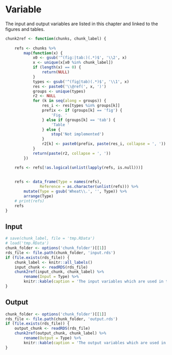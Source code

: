 # Variable {#cha:variable}

The input and output variables are listed in this chapter and linked to the figures and tables.
```r

chunk2ref <- function(chunks, chunk_label) {
    
    refs <- chunks %>% 
        map(function(x) {
            x0 <- gsub('^(fig:|tab:)(.*)$', '\\2', x)
            x <- unique(x[x0 %in% chunk_label])
            if (length(x) == 0) {
                return(NULL)
            }
            types <- gsub('^(fig|tab)(.*)$', '\\1', x)
            res <- paste0('\\@ref(', x, ')')
            groups <- unique(types)
            r2 <- NULL
            for (k in seq(along = groups)) {
                res_i <- res[types %in% groups[k]]
                prefix <- if (groups[k] == 'fig') {
                    'Fig. '
                } else if (groups[k] == 'tab') {
                    'Table '
                } else {
                    stop('Not implemented')
                }
                r2[k] <- paste0(prefix, paste(res_i, collapse = ', '))
            }
            return(paste(r2, collapse = ', '))
        }) 

    refs <- refs[!as.logical(unlist(lapply(refs, is.null)))]
    
    
    refs <- data_frame(Type = names(refs),
               Reference = as.character(unlist(refs))) %>% 
        mutate(Type = gsub('Wheat\\.', '', Type)) %>%
        arrange(Type)
    # print(refs)
    refs
}

```

## Input

```r
# save(chunk_label, file = 'tmp.RData')
# load('tmp.RData')
chunk_folder <- options('chunk_folder')[[1]]
rds_file <- file.path(chunk_folder, 'input.rds')
if (file.exists(rds_file)) {
    chunk_label <- knitr::all_labels()
    input_chunk <- readRDS(rds_file)
    chunk2ref(input_chunk, chunk_label) %>%
        rename(Input = Type) %>% 
        knitr::kable(caption = 'The input variables which are used in this documentation. The prefix of `Wheat.` is removed from all variables.')
}
```



## Output

```r
chunk_folder <- options('chunk_folder')[[1]]
rds_file <- file.path(chunk_folder, 'output.rds')
if (file.exists(rds_file)) {
    output_chunk <- readRDS(rds_file)
    chunk2ref(output_chunk, chunk_label) %>%
        rename(Output = Type) %>% 
        knitr::kable(caption = 'The output variables which are used in this documentation. The prefix of `Wheat.` is removed from all variables.')
}
```

